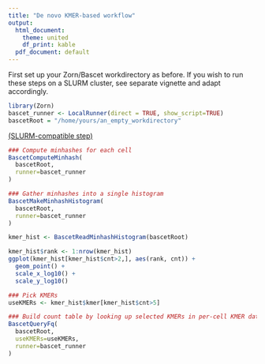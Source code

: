 ```yaml
---
title: "De novo KMER-based workflow"
output:
  html_document:
    theme: united
    df_print: kable
  pdf_document: default
---
```




First set up your Zorn/Bascet workdirectory as before. If you wish to run
these steps on a SLURM cluster, see separate vignette and adapt accordingly.

```r
library(Zorn)
bascet_runner <- LocalRunner(direct = TRUE, show_script=TRUE)
bascetRoot = "/home/yours/an_empty_workdirectory"
```




[(SLURM-compatible step)](slurm.html)

```r

### Compute minhashes for each cell
BascetComputeMinhash(
  bascetRoot,
  runner=bascet_runner
)

### Gather minhashes into a single histogram
BascetMakeMinhashHistogram(
  bascetRoot,
  runner=bascet_runner
)
```






```r
kmer_hist <- BascetReadMinhashHistogram(bascetRoot)

kmer_hist$rank <- 1:nrow(kmer_hist)
ggplot(kmer_hist[kmer_hist$cnt>2,], aes(rank, cnt)) + 
  geom_point() + 
  scale_x_log10() + 
  scale_y_log10()
```





```r

### Pick KMERs
useKMERs <- kmer_hist$kmer[kmer_hist$cnt>5]

### Build count table by looking up selected KMERs in per-cell KMER databases
BascetQueryFq(
  bascetRoot,
  useKMERs=useKMERs,
  runner=bascet_runner
)

```





